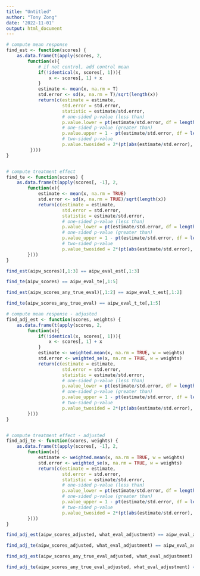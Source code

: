 ```yaml
---
title: "Untitled"
author: "Tony Zong"
date: '2022-11-01'
output: html_document
---
```



```r
# compute mean response
find_est <- function(scores) {
    as.data.frame(t(apply(scores, 2, 
        function(x){
            # if not control, add control mean
            if(!identical(x, scores[, 1])){ 
                x <- scores[, 1] + x
            }
            estimate <- mean(x, na.rm = T)
            std.error <- sd(x, na.rm = T)/sqrt(length(x))
            return(c(estimate = estimate,
                     std.error = std.error,
                     statistic = estimate/std.error,
                     # one-sided p-value (less than)
                     p.value.lower = pt(estimate/std.error, df = length(x)-1, lower = FALSE),
                     # one-sided p-value (greater than)
                     p.value.upper = 1 - pt(estimate/std.error, df = length(x)-1, lower = FALSE),
                     # two-sided p-value
                     p.value.twosided = 2*(pt(abs(estimate/std.error), df = length(x)-1, lower = FALSE))))
         })))
}


# compute treatment effect
find_te <- function(scores) {
    as.data.frame(t(apply(scores[, -1], 2, 
        function(x){
            estimate <- mean(x, na.rm = TRUE)
            std.error <- sd(x, na.rm = TRUE)/sqrt(length(x))
            return(c(estimate = estimate,
                     std.error = std.error,
                     statistic = estimate/std.error,
                     # one-sided p-value (less than)
                     p.value_lower = pt(estimate/std.error, df = length(x)-1, lower = FALSE),
                     # one-sided p-value (greater than)
                     p.value_upper = 1 - pt(estimate/std.error, df = length(x)-1, lower = FALSE),
                     # two-sided p-value
                     p.value_twosided = 2*(pt(abs(estimate/std.error), df = length(x)-1, lower = FALSE))))
        })))
}
```

```r
find_est(aipw_scores)[,1:3] == aipw_eval_est[,1:3]
```

```r
find_te(aipw_scores) == aipw_eval_te[,1:5]
```

```r
find_est(aipw_scores_any_true_eval)[,1:2] == aipw_eval_t_est[,1:2]
```
```r
find_te(aipw_scores_any_true_eval) == aipw_eval_t_te[,1:5]
```






```r
# compute mean response - adjusted
find_adj_est <- function(scores, weights) {
    as.data.frame(t(apply(scores, 2, 
        function(x){
            if(!identical(x, scores[, 1])){
                x <- scores[, 1] + x
            }
            estimate <- weighted.mean(x, na.rm = TRUE, w = weights)
            std.error <- weighted_se(x, na.rm = TRUE, w = weights)
            return(c(estimate = estimate,
                     std.error = std.error,
                     statistic = estimate/std.error,
                     # one-sided p-value (less than)
                     p.value_lower = pt(estimate/std.error, df = length(x)-1, lower = FALSE),
                     # one-sided p-value (greater than)
                     p.value_upper = 1 - pt(estimate/std.error, df = length(x)-1, lower = FALSE),
                     # two-sided p-value
                     p.value_twosided = 2*(pt(abs(estimate/std.error), df = length(x)-1, lower = FALSE))))
        })))
}


# compute treatment effect - adjusted
find_adj_te <- function(scores, weights) {
    as.data.frame(t(apply(scores[, -1], 2, 
        function(x){
            estimate <- weighted.mean(x, na.rm = TRUE, w = weights)
            std.error <- weighted_se(x, na.rm = TRUE, w = weights)
            return(c(estimate = estimate,
                     std.error = std.error,
                     statistic = estimate/std.error,
                     # one-sided p-value (less than)
                     p.value_lower = pt(estimate/std.error, df = length(x)-1, lower = FALSE),
                     # one-sided p-value (greater than)
                     p.value_upper = 1 - pt(estimate/std.error, df = length(x)-1, lower = FALSE),
                     # two-sided p-value
                     p.value_twosided = 2*(pt(abs(estimate/std.error), df = length(x)-1, lower = FALSE))))
        })))
}
```


```r
find_adj_est(aipw_scores_adjusted, what_eval_adjustment) == aipw_eval_adj_est[,1:5]
```

```r
find_adj_te(aipw_scores_adjusted, what_eval_adjustment) == aipw_eval_adj_te[,1:5]
```

```r
find_adj_est(aipw_scores_any_true_eval_adjusted, what_eval_adjustment) == aipw_eval_t_adj_est[,1:5]
```

```r
find_adj_te(aipw_scores_any_true_eval_adjusted, what_eval_adjustment) == aipw_eval_t_adj_te[,1:5]
```

